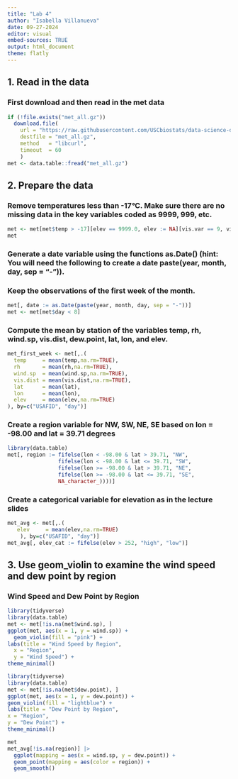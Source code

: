 ```yaml
---
title: "Lab 4"
author: "Isabella Villanueva"
date: 09-27-2024
editor: visual
embed-sources: TRUE
output: html_document
theme: flatly
---
```


## 1. Read in the data

### First download and then read in the met data

```r
if (!file.exists("met_all.gz"))
  download.file(
    url = "https://raw.githubusercontent.com/USCbiostats/data-science-data/master/02_met/met_all.gz",
    destfile = "met_all.gz",
    method   = "libcurl",
    timeout  = 60
    )
met <- data.table::fread("met_all.gz")
```

## 2. Prepare the data

### Remove temperatures less than -17*°*C. Make sure there are no missing data in the key variables coded as 9999, 999, etc.

```r
met <- met[met$temp > -17][elev == 9999.0, elev := NA][vis.var == 9, vis.var := NA]
met
```

### Generate a date variable using the functions as.Date() (hint: You will need the following to create a date paste(year, month, day, sep = "-")).

### Keep the observations of the first week of the month.

```r
met[, date := as.Date(paste(year, month, day, sep = "-"))]
met <- met[met$day < 8]
```

### Compute the mean by station of the variables temp, rh, wind.sp, vis.dist, dew.point, lat, lon, and elev.

```r
met_first_week <- met[,.(
  temp     = mean(temp,na.rm=TRUE),
  rh       = mean(rh,na.rm=TRUE),
  wind.sp  = mean(wind.sp,na.rm=TRUE),
  vis.dist = mean(vis.dist,na.rm=TRUE),
  lat      = mean(lat),
  lon      = mean(lon), 
  elev     = mean(elev,na.rm=TRUE)
), by=c("USAFID", "day")]
```

### Create a region variable for NW, SW, NE, SE based on lon = -98.00 and lat = 39.71 degrees

```r
library(data.table)
met[, region := fifelse(lon < -98.00 & lat > 39.71, "NW",
                fifelse(lon < -98.00 & lat <= 39.71, "SW",
                fifelse(lon >= -98.00 & lat > 39.71, "NE",
                fifelse(lon >= -98.00 & lat <= 39.71, "SE",
                NA_character_))))]
```

### Create a categorical variable for elevation as in the lecture slides

```r
met_avg <- met[,.(
   elev     = mean(elev,na.rm=TRUE)
    ), by=c("USAFID", "day")]
met_avg[, elev_cat := fifelse(elev > 252, "high", "low")]
```

## 3. Use geom_violin to examine the wind speed and dew point by region

### Wind Speed and Dew Point by Region

```r
library(tidyverse)
library(data.table)
met <- met[!is.na(met$wind.sp), ]
ggplot(met, aes(x = 1, y = wind.sp)) +
  geom_violin(fill = "pink") +
labs(title = "Wind Speed by Region",
  x = "Region",
  y = "Wind Speed") +
theme_minimal()
```

```r
library(tidyverse)
library(data.table)
met <- met[!is.na(met$dew.point), ]
ggplot(met, aes(x = 1, y = dew.point)) +
geom_violin(fill = "lightblue") +
labs(title = "Dew Point by Region",
x = "Region",
y = "Dew Point") +
theme_minimal()
```

```r
met
met_avg[!is.na(region)] |>
  ggplot(mapping = aes(x = wind.sp, y = dew.point)) + 
  geom_point(mapping = aes(color = region)) + 
  geom_smooth()
```
